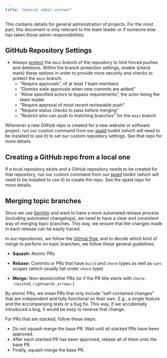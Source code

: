 ```yaml
---
title: "General admin content"
---
```


This contains details for general administration of projects. For the
most part, this document is only relevant to the team leader or if
someone else has taken those admin responsibilities.

## GitHub Repository Settings

-   Always
    [protect](https://docs.github.com/en/repositories/configuring-branches-and-merges-in-your-repository/managing-protected-branches/managing-a-branch-protection-rule)
    the `main` branch of the repository to limit forced pushes and
    deletions. Within the branch protection settings, enable (check
    mark) these options in order to provide more security and checks to
    protect the `main` branch:
    -   "Require approvals", of at least 1 team members
    -   "Dismiss stale approvals when new commits are added"
    -   "Allow specified actors to bypass requirements", the actor being
        the team leader
    -   "Require approval of most recent reviewable push"
    -   "Require status checks to pass before merging"
    -   "Restrict who can push to matching branches" for the `main`
        branch

Whenever a new GitHub repo is created for a new website or software
project, run our custom command from our
[spaid](https://github.com/seedcase-project/spaid) toolkit (which will
need to be installed to use it) to set our custom repository settings.
See that repo for more details.

## Creating a GitHub repo from a local one

If a local repository exists and a GitHub repository needs to be created
for that repository, run our custom command from our
[spaid](https://github.com/seedcase-project/spaid) toolkit (which will
need to be installed to use it) to create the repo. See the spaid repo
for more details.

## Merging topic branches

Since we use
[SemVer](https://decisions.seedcase-project.org/why-semver/) and want to
have a more automated release process (including automated changelogs),
we need to have a clear and consistent way of merging topic branches.
This way, we ensure that the changes made in each release can be easily
traced.

In our repositories, we follow the [GitHub
flow](https://decisions.seedcase-project.org/why-github-flow/), and to
decide which kind of merge to perform on topic branches, we follow these
general guidelines:

-   **Squash:** Atomic PRs

-   **Rebase:** Commits or PRs that have `build` and `chore` types as
    well as `sync` scopes (which usually fall under `chore` type)

-   **Merge:** Non-atomic/other PRs (or if the PR title starts with
    `chore: :twisted_rightwards_arrows:`)

By atomic PRs, we mean PRs that only include "self-contained changes"
that are independent and fully functional on their own. E.g., a single
feature and the accompanying tests or a bug fix. This way, if we
accidentally introduced a bug, it would be easy to reverse that change.

For PRs that are stacked, follow these steps:

-   Do not squash merge the base PR. Wait until all stacked PRs have
    been approved.
-   After each stacked PR has been approved, rebase all of them onto the
    base PR.
-   Finally, squash merge the base PR.

